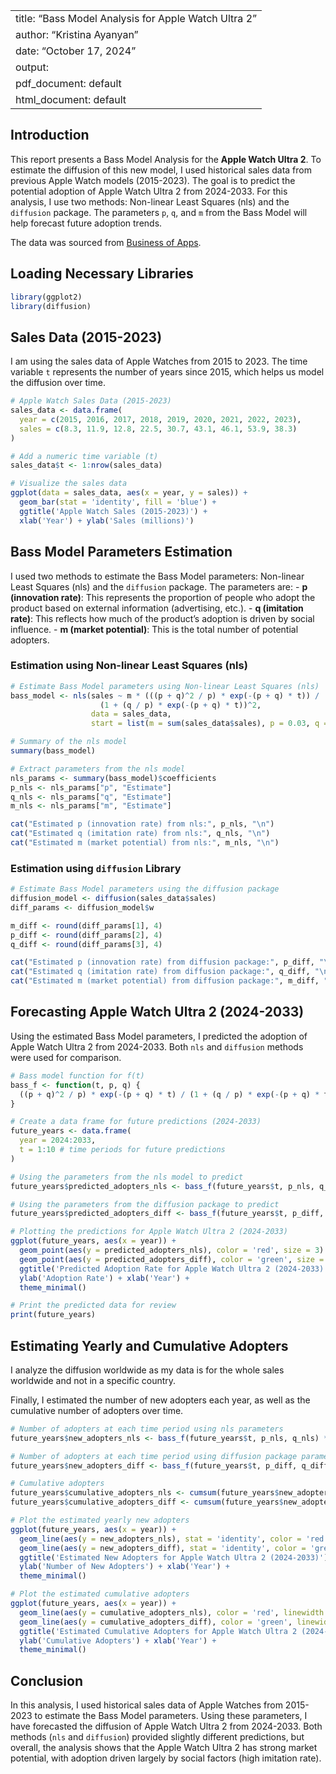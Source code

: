 
---
title: "Bass Model Analysis for Apple Watch Ultra 2"
author: "Kristina Ayanyan"
date: "October 17, 2024"
output:
  pdf_document: default
  html_document: default
---

## Introduction

This report presents a Bass Model Analysis for the **Apple Watch Ultra 2**. To estimate the diffusion of this new model, I used historical sales data from previous Apple Watch models (2015-2023). The goal is to predict the potential adoption of Apple Watch Ultra 2 from 2024-2033. For this analysis, I use two methods: Non-linear Least Squares (nls) and the `diffusion` package. The parameters `p`, `q`, and `m` from the Bass Model will help forecast future adoption trends.

The data was sourced from [Business of Apps](https://www.businessofapps.com/data/apple-statistics/#).

## Loading Necessary Libraries

```{r}
library(ggplot2)
library(diffusion)
```

## Sales Data (2015-2023)

I am using the sales data of Apple Watches from 2015 to 2023. The time variable `t` represents the number of years since 2015, which helps us model the diffusion over time.

```{r}
# Apple Watch Sales Data (2015-2023)
sales_data <- data.frame(
  year = c(2015, 2016, 2017, 2018, 2019, 2020, 2021, 2022, 2023),
  sales = c(8.3, 11.9, 12.8, 22.5, 30.7, 43.1, 46.1, 53.9, 38.3)
)

# Add a numeric time variable (t)
sales_data$t <- 1:nrow(sales_data)

# Visualize the sales data
ggplot(data = sales_data, aes(x = year, y = sales)) +
  geom_bar(stat = 'identity', fill = 'blue') +
  ggtitle('Apple Watch Sales (2015-2023)') +
  xlab('Year') + ylab('Sales (millions)')
```

## Bass Model Parameters Estimation

I used two methods to estimate the Bass Model parameters: Non-linear Least Squares (nls) and the `diffusion` package. The parameters are:
- **p (innovation rate)**: This represents the proportion of people who adopt the product based on external information (advertising, etc.).
- **q (imitation rate)**: This reflects how much of the product's adoption is driven by social influence.
- **m (market potential)**: This is the total number of potential adopters.

### Estimation using Non-linear Least Squares (nls)

```{r}
# Estimate Bass Model parameters using Non-linear Least Squares (nls)
bass_model <- nls(sales ~ m * (((p + q)^2 / p) * exp(-(p + q) * t)) / 
                    (1 + (q / p) * exp(-(p + q) * t))^2, 
                  data = sales_data,
                  start = list(m = sum(sales_data$sales), p = 0.03, q = 0.4))

# Summary of the nls model
summary(bass_model)

# Extract parameters from the nls model
nls_params <- summary(bass_model)$coefficients
p_nls <- nls_params["p", "Estimate"]
q_nls <- nls_params["q", "Estimate"]
m_nls <- nls_params["m", "Estimate"]

cat("Estimated p (innovation rate) from nls:", p_nls, "\n")
cat("Estimated q (imitation rate) from nls:", q_nls, "\n")
cat("Estimated m (market potential) from nls:", m_nls, "\n")
```

### Estimation using `diffusion` Library

```{r}
# Estimate Bass Model parameters using the diffusion package
diffusion_model <- diffusion(sales_data$sales)
diff_params <- diffusion_model$w

m_diff <- round(diff_params[1], 4)
p_diff <- round(diff_params[2], 4)
q_diff <- round(diff_params[3], 4)

cat("Estimated p (innovation rate) from diffusion package:", p_diff, "\n")
cat("Estimated q (imitation rate) from diffusion package:", q_diff, "\n")
cat("Estimated m (market potential) from diffusion package:", m_diff, "\n")
```

## Forecasting Apple Watch Ultra 2 (2024-2033)

Using the estimated Bass Model parameters, I predicted the adoption of Apple Watch Ultra 2 from 2024-2033. Both `nls` and `diffusion` methods were used for comparison.

```{r}
# Bass model function for f(t)
bass_f <- function(t, p, q) {
  ((p + q)^2 / p) * exp(-(p + q) * t) / (1 + (q / p) * exp(-(p + q) * t))^2
}

# Create a data frame for future predictions (2024-2033)
future_years <- data.frame(
  year = 2024:2033,
  t = 1:10 # time periods for future predictions
)

# Using the parameters from the nls model to predict
future_years$predicted_adopters_nls <- bass_f(future_years$t, p_nls, q_nls)

# Using the parameters from the diffusion package to predict
future_years$predicted_adopters_diff <- bass_f(future_years$t, p_diff, q_diff) 

# Plotting the predictions for Apple Watch Ultra 2 (2024-2033)
ggplot(future_years, aes(x = year)) +
  geom_point(aes(y = predicted_adopters_nls), color = 'red', size = 3) +
  geom_point(aes(y = predicted_adopters_diff), color = 'green', size = 3) +
  ggtitle('Predicted Adoption Rate for Apple Watch Ultra 2 (2024-2033)') +
  ylab('Adoption Rate') + xlab('Year') +
  theme_minimal()

# Print the predicted data for review
print(future_years)
```

## Estimating Yearly and Cumulative Adopters
I analyze the diffusion worldwide as my data is for the whole sales worldwide and not in a specific country.

Finally, I estimated the number of new adopters each year, as well as the cumulative number of adopters over time.

```{r}
# Number of adopters at each time period using nls parameters
future_years$new_adopters_nls <- bass_f(future_years$t, p_nls, q_nls) * m_nls

# Number of adopters at each time period using diffusion package parameters
future_years$new_adopters_diff <- bass_f(future_years$t, p_diff, q_diff) * m_diff

# Cumulative adopters
future_years$cumulative_adopters_nls <- cumsum(future_years$new_adopters_nls)
future_years$cumulative_adopters_diff <- cumsum(future_years$new_adopters_diff)

# Plot the estimated yearly new adopters
ggplot(future_years, aes(x = year)) +
  geom_line(aes(y = new_adopters_nls), stat = 'identity', color = 'red') +
  geom_line(aes(y = new_adopters_diff), stat = 'identity', color = 'green') +
  ggtitle('Estimated New Adopters for Apple Watch Ultra 2 (2024-2033)') +
  ylab('Number of New Adopters') + xlab('Year') +
  theme_minimal()
```

```{r}
# Plot the estimated cumulative adopters
ggplot(future_years, aes(x = year)) +
  geom_line(aes(y = cumulative_adopters_nls), color = 'red', linewidth = 1) +
  geom_line(aes(y = cumulative_adopters_diff), color = 'green', linewidth = 1) +
  ggtitle('Estimated Cumulative Adopters for Apple Watch Ultra 2 (2024-2033)') +
  ylab('Cumulative Adopters') + xlab('Year') +
  theme_minimal()
```


## Conclusion

In this analysis, I used historical sales data of Apple Watches from 2015-2023 to estimate the Bass Model parameters. Using these parameters, I have forecasted the diffusion of Apple Watch Ultra 2 from 2024-2033. Both methods (`nls` and `diffusion`) provided slightly different predictions, but overall, the analysis shows that the Apple Watch Ultra 2 has strong market potential, with adoption driven largely by social factors (high imitation rate).
